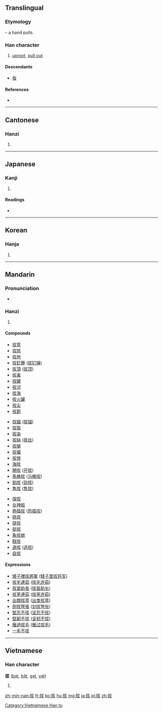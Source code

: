 {{also|抜}}
==Translingual==
{{ja-forms|[[抜]]|拔|拔}}

===Etymology===
{{Han compound|手|alt1=扌|t1=hand|犮|ls=psc|c1=s|c2=p}} – a hand pulls.

===Han character===
{{Han char|rn=64|rad=手|as=05|sn=8|four=5304<sub>7</sub>|canj=手戈大水 (QIKE), 手戈大大 (QIKK)|ids=⿰[[扌]][[犮]]}}

# [[uproot]], [[pull out]]

====Descendants====
* [[抜]]

====References====
* {{Han ref|kx=0426.010|dkj=11959|dj=0774.030|hdz=31850.030|uh=62D4|ud=25300|bh=A9DE|bd=43486}}

----

==Cantonese==

===Hanzi===
{{yue-hanzi|jyut=[[bat6]]|y=bat6}}

# {{defn|lang=yue|sort=手05}}

----

==Japanese==

===Kanji===
{{ja-kanji|grade=|rs=手05}}

# {{defn|lang=ja|sort=手05}}

====Readings====
* {{ja-readings|on=[[ばつ]] (batsu), [[はつ]] (hatsu), [[はい]] (hai)|kun=[[ぬく]] (nuku), [[ぬける]] (nukeru), [[たすける]] (tasukeru)}}

----

==Korean==

===Hanja===
{{ko-hanja|hangeul=[[발]], [[패]]|eumhun=|rv=bal, pae|mr=pal, p'ae|y=pal, phay}}

# {{defn|lang=ko|sort=手05}}

----

==Mandarin==

===Pronunciation===
* {{audio|Zh-bá.ogg|Audio|lang=cmn}}

===Hanzi===
{{cmn-hanzi|pin=[[bá]] ([[ba2]]), [[bèi]] ([[bei4]])|wg=[[pa]]<sup>2</sup>, [[pei]]<sup>4</sup>}}

# {{defn|lang=cmn|sort=手05}}

====Compounds====
{{top3}}
* [[拔萃]]
* [[拔除]]
* [[拔地]]
* [[拔釘錘]] ([[拔钉锤]])
* [[拔頂]] ([[拔顶]])
* [[拔毒]]
* [[拔罐]]
* [[拔河]]
* [[拔海]]
* [[拔火罐]]
* [[拔尖]]
* [[拔節]]
{{mid3}}
* [[拔錨]] ([[拔锚]])
* [[拔取]]
* [[拔染]]
* [[拔絲]] ([[拔丝]])
* [[拔腿]]
* [[拔擢]]
* [[拔營]]
* [[海拔]]
* [[開拔]] ([[开拔]])
* [[馬桶拔]] ([[马桶拔]])
* [[勁拔]] ([[ 劲拔]])
* [[雋拔]] ([[隽拔]])
{{mid3}}
* [[俊拔]]
* [[女神蛤]]
* [[熱插拔]] ([[热插拔]])
* [[挑拔]]
* [[提拔]]
* [[挺拔]]
* [[象拔蚌]]
* [[鞋拔]]
* [[選拔]] ([[选拔]])
* [[自拔]]
{{bottom}}

====Expressions====
* [[矮子裡拔將軍]] ([[矮子里拔将军]])
* [[拔毛連茹]] ([[拔毛连茹]])
* [[拔苗助長]] ([[拔苗助长]])
* [[拔茅連茹]] ([[拔茅连茹]])
* [[出類拔萃]] ([[出类拔萃]])
* [[劍拔弩張]] ([[剑拔弩张]])
* [[堅忍不拔]] ([[坚忍不拔]])
* [[堅韌不拔]] ([[坚韧不拔]])
* [[雁過拔毛]] ([[雁过拔毛]])
* [[一毛不拔]]

----

==Vietnamese==

===Han character===
'''拔''' ([[bạt]], [[bặt]], [[gạt]], [[vạt]])

# {{defn|lang=vi}}

[[Category:Vietnamese Han tu]]

[[zh-min-nan:拔]]
[[fr:拔]]
[[ko:拔]]
[[hu:拔]]
[[mg:拔]]
[[ja:拔]]
[[pl:拔]]
[[zh:拔]]